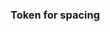 
<Meta title="Design Tokens/Spacing" />

### Token for spacing

<DesignTokenDocBlock
  categoryName="PrimitiveSpacing"
  maxHeight={10000}
  viewType="table"
  showSearch={false}
  showValueColumn={false}
/>
